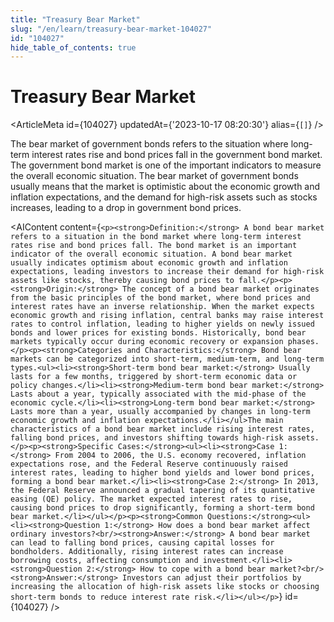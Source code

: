 ```yaml
---
title: "Treasury Bear Market"
slug: "/en/learn/treasury-bear-market-104027"
id: "104027"
hide_table_of_contents: true
---
```



# Treasury Bear Market

<ArticleMeta id={104027} updatedAt={'2023-10-17 08:20:30'} alias={`[]`} />
<div className='border-solid border-b border-t-0 my-4 border-[var(--ifm-color-gray-300)]' />

The bear market of government bonds refers to the situation where long-term interest rates rise and bond prices fall in the government bond market. The government bond market is one of the important indicators to measure the overall economic situation. The bear market of government bonds usually means that the market is optimistic about the economic growth and inflation expectations, and the demand for high-risk assets such as stocks increases, leading to a drop in government bond prices.

<AIContent content={`<p><strong>Definition:</strong> A bond bear market refers to a situation in the bond market where long-term interest rates rise and bond prices fall. The bond market is an important indicator of the overall economic situation. A bond bear market usually indicates optimism about economic growth and inflation expectations, leading investors to increase their demand for high-risk assets like stocks, thereby causing bond prices to fall.</p><p><strong>Origin:</strong> The concept of a bond bear market originates from the basic principles of the bond market, where bond prices and interest rates have an inverse relationship. When the market expects economic growth and rising inflation, central banks may raise interest rates to control inflation, leading to higher yields on newly issued bonds and lower prices for existing bonds. Historically, bond bear markets typically occur during economic recovery or expansion phases.</p><p><strong>Categories and Characteristics:</strong> Bond bear markets can be categorized into short-term, medium-term, and long-term types.<ul><li><strong>Short-term bond bear market:</strong> Usually lasts for a few months, triggered by short-term economic data or policy changes.</li><li><strong>Medium-term bond bear market:</strong> Lasts about a year, typically associated with the mid-phase of the economic cycle.</li><li><strong>Long-term bond bear market:</strong> Lasts more than a year, usually accompanied by changes in long-term economic growth and inflation expectations.</li></ul>The main characteristics of a bond bear market include rising interest rates, falling bond prices, and investors shifting towards high-risk assets.</p><p><strong>Specific Cases:</strong><ul><li><strong>Case 1:</strong> From 2004 to 2006, the U.S. economy recovered, inflation expectations rose, and the Federal Reserve continuously raised interest rates, leading to higher bond yields and lower bond prices, forming a bond bear market.</li><li><strong>Case 2:</strong> In 2013, the Federal Reserve announced a gradual tapering of its quantitative easing (QE) policy. The market expected interest rates to rise, causing bond prices to drop significantly, forming a short-term bond bear market.</li></ul></p><p><strong>Common Questions:</strong><ul><li><strong>Question 1:</strong> How does a bond bear market affect ordinary investors?<br/><strong>Answer:</strong> A bond bear market can lead to falling bond prices, causing capital losses for bondholders. Additionally, rising interest rates can increase borrowing costs, affecting consumption and investment.</li><li><strong>Question 2:</strong> How to cope with a bond bear market?<br/><strong>Answer:</strong> Investors can adjust their portfolios by increasing the allocation of high-risk assets like stocks or choosing short-term bonds to reduce interest rate risk.</li></ul></p>`} id={104027} />
